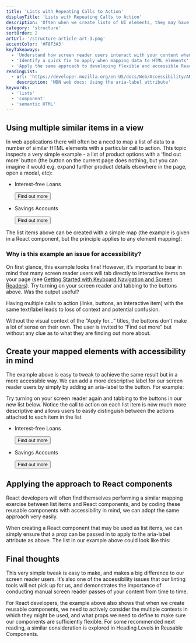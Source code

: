 ```yaml
---
title: 'Lists with Repeating Calls to Action'
displayTitle: 'Lists with Repeating Calls to Action'
description: 'Often when we create lists of UI elements, they may have similar or even identical text labels. This topic considers how screen reader users interact with this kind of content, and what we can do to improve their accessibility. It also explores how we can create flexible React components suitable for reuse in this way.'
category: 'structure'
sortOrder: 2
artUrl: '/structure-article-art-3.png'
accentColor: '#F8F3A3'
keyTakeaways:
  - 'Understand how screen reader users interact with your content when many similar actions are presented'
  - 'Identify a quick fix to apply when mapping data to HTML elements'
  - 'Apply the same approach to developing flexible and accessible React components'
readingList:
  - url: 'https://developer.mozilla.org/en-US/docs/Web/Accessibility/ARIA/ARIA_Techniques/Using_the_aria-label_attribute'
    description: 'MDN web docs: Using the aria-label attribute'
keywords:
  - 'lists'
  - 'component'
  - 'semantic HTML'
---
```


## Using multiple similar items in a view

In web applications there will often be a need to map a list of data to a number of similar HTML elements with a particular call to action. This topic inspects a very simple example - a list of product options with a ‘find out more’ button (the button on the current page does nothing, but you can imagine it would e.g. expand further product details elsewhere in the page, open a modal, etc):

<ul
  style={{
    display: 'flex',
    justifyContent: 'center',
    listStyle: 'none',
    paddingLeft: '0',
  }}
>
  <li>
    <div style={{ border: '1px solid black', padding: '10px', margin: '5px', backgroundColor: 'white' }}>
      <p
        style={{ textAlign: 'center', fontWeight: 'bold', fontSize: '1.25rem' }}
      >
        Interest-free Loans
      </p>
      <button
        style={{
          padding: '8px',
          width: '175px',
          fontSize: '1.2rem',
          fontWeight: 'bold',
        }}
      >
        Find out more
      </button>
    </div>
  </li>
  <li>
    <div style={{ border: '1px solid black', padding: '10px', margin: '5px', backgroundColor: 'white' }}>
      <p
        style={{ textAlign: 'center', fontWeight: 'bold', fontSize: '1.25rem' }}
      >
        Savings Accounts
      </p>
      <button
        style={{
          padding: '8px',
          width: '175px',
          fontSize: '1.2rem',
          fontWeight: 'bold',
        }}
      >
        Find out more
      </button>
    </div>
  </li>
</ul>

The list items above can be created with a simple map (the example is given in a React component, but the principle applies to any element mapping):

<Gist url="https://gist.github.com/aitchiss/a3ccace981909819b63de6cabeceafd4" />

### Why is this example an issue for accessibility?

On first glance, this example looks fine! However, it’s important to bear in mind that many screen reader users will tab directly to interactive items on your page (see [Getting Started with Keyboard Navigation and Screen Readers](screen-reader-keyboard-navigation)). Try turning on your screen reader and tabbing to the buttons above. Was the output useful?

Having multiple calls to action (links, buttons, an interactive item) with the same text/label leads to loss of context and potential confusion.

Without the visual context of the “Apply for…” titles, the buttons don’t make a lot of sense on their own. The user is invited to “Find out more” but without any clue as to what they are finding out more about.

## Create your mapped elements with accessibility in mind

The example above is easy to tweak to achieve the same result but in a more accessible way. We can add a more descriptive label for our screen reader users by simply by adding an aria-label to the button. For example:

<Gist url="https://gist.github.com/aitchiss/7ba25430c902bb098ccc6e050dfd419b" />

Try turning on your screen reader again and tabbing to the buttons in our new list below. Notice the call to action on each list item is now much more descriptive and allows users to easily distinguish between the actions attached to each item in the list

<ul
  style={{
    display: 'flex',
    justifyContent: 'center',
    listStyle: 'none',
    paddingLeft: '0',
  }}
>
  <li>
    <div style={{ border: '1px solid black', padding: '10px', margin: '5px', backgroundColor: 'white' }}>
      <p
        style={{ textAlign: 'center', fontWeight: 'bold', fontSize: '1.25rem' }}
      >
        Interest-free Loans
      </p>
      <button
        style={{
          padding: '8px',
          width: '175px',
          fontSize: '1.2rem',
          fontWeight: 'bold',
        }}
        aria-label="Find out more about Interest-free Loans"
      >
        Find out more
      </button>
    </div>
  </li>
  <li>
    <div style={{ border: '1px solid black', padding: '10px', margin: '5px', backgroundColor: 'white' }}>
      <p
        style={{ textAlign: 'center', fontWeight: 'bold', fontSize: '1.25rem' }}
      >
        Savings Accounts
      </p>
      <button
        style={{
          padding: '8px',
          width: '175px',
          fontSize: '1.2rem',
          fontWeight: 'bold',
        }}
        aria-label="Find out more about Savings Accounts"
      >
        Find out more
      </button>
    </div>
  </li>
</ul>

## Applying the approach to React components

React developers will often find themselves performing a similar mapping exercise between list items and React components, and by coding these reusable components with accessibility in mind, we can adopt the same approach very easily.

When creating a React component that may be used as list items, we can simply ensure that a prop can be passed in to apply to the aria-label attribute as above. The list in our example above could look like this:

<Gist url="https://gist.github.com/aitchiss/3eac78405cdf5a6df54576d4b81dda8f" />

## Final thoughts

This very simple tweak is easy to make, and makes a big difference to our screen reader users. It’s also one of the accessibility issues that our linting tools will not pick up for us, and demonstrates the importance of conducting manual screen reader passes of your content from time to time.

For React developers, the example above also shows that when we create reusable components, we need to actively consider the multiple contexts in which they might be used, and what props we need to define to make sure our components are sufficiently flexible. For some recommended next reading, a similar consideration is explored in Heading Levels in Reusable Components.
